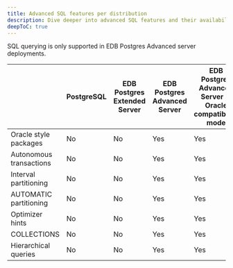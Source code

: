```yaml
---
title: Advanced SQL features per distribution
description: Dive deeper into advanced SQL features and their availability per Postgres distribution.
deepToC: true
---
```


SQL querying is only supported in EDB Postgres Advanced server deployments.

|                         | PostgreSQL | EDB Postgres Extended Server | EDB Postgres Advanced Server | EDB Postgres Advanced Server in Oracle compatibility mode |
|-------------------------|------------|------------------------------|------------------------------|-----------------------------------------------------------|
| Oracle style packages   | No         | No                           | Yes                          | Yes                                                       |
| Autonomous transactions | No         | No                           | Yes                          | Yes                                                       |
| Interval partitioning   | No         | No                           | Yes                          | Yes                                                       |
| AUTOMATIC partitioning  | No         | No                           | Yes                          | Yes                                                       |
| Optimizer hints         | No         | No                           | Yes                          | Yes                                                       |
| COLLECTIONS             | No         | No                           | Yes                          | Yes                                                       |
| Hierarchical queries    | No         | No                           | Yes                          | Yes                                                       |